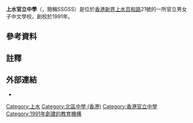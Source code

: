 {{Unreferenced|time=2021-05-15T17:24:54+00:00}}
{{Infobox school
|名稱=上水官立中學
|logo=
|logo_size=
|logo_alt=
|logo_caption=
|圖像=Sheung Shui Government Secondary School (blue sky version).JPG
|圖像大小=210px
|圖像說明=上水官立中學建築外觀
|座標={{Coord|22.4963671|114.126923}}
|外文名稱=Sheung Shui Government Secondary School
|類型=公立學校
|宗教=無
|隸屬=[[香港特別行政區政府|香港特別行政區政府]]
|建校=1991年
|學區=[[香港|香港]][[新界|新界]][[北區_(香港)|北區]]
|校長=[[李隆熙|李隆熙]]
|副校長={{Unbulleted list|[[盧麗華|盧麗華]]|[[黃立光|黃立光]]}}
|教師={{Citation needed|59人|time=2021-05-15T17:43:24+00:00}}
|職工=
|學生={{Citation needed|600人|time=2021-05-15T17:43:24+00:00}}
|面積=
|校訓=愛健忠勤
|郵編=
|電話={{Tel|852|2668 0628}}
|網站={{Official URL}}
}}
'''上水官立中學'''（{{Lang-en|Sheung Shui Government Secondary School}}，簡稱SSGSS）是位於[[香港|香港]][[新界|新界]][[上水|上水]][[百和路|百和路]]21號的一所官立男女子中文學校，創校於1991年。

==參考資料==
{{Reflist}}
==註釋==
{{NoteFoot}}
== 外部連結 ==
*{{Official website|https://www.ssgss.edu.hk/}}
{{香港官立中學}}
{{DEFAULTSORT:S}}
[[Category:上水|Category:上水]]
[[Category:北區中學_(香港)|Category:北區中學 (香港)]]
[[Category:香港官立中學|Category:香港官立中學]]
[[Category:1991年創建的教育機構|Category:1991年創建的教育機構]]